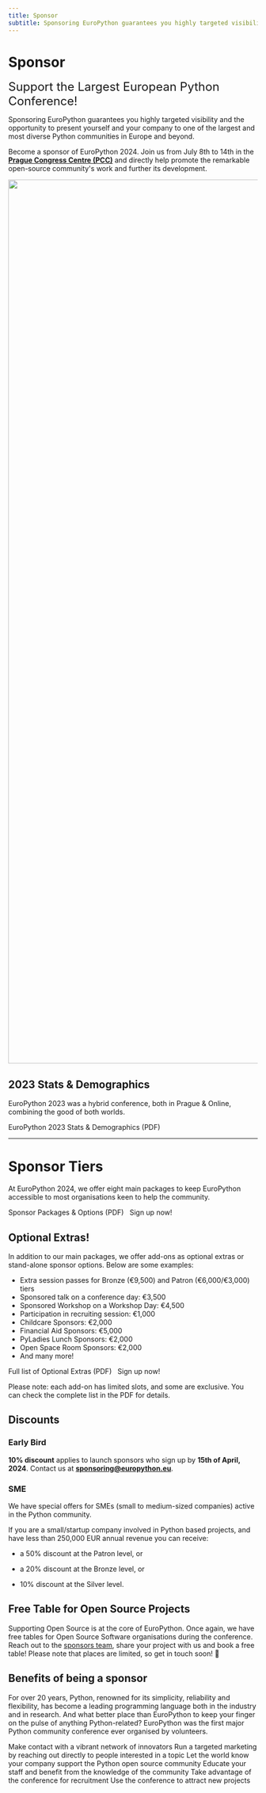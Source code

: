 ```yaml
---
title: Sponsor
subtitle: Sponsoring EuroPython guarantees you highly targeted visibility and the opportunity to present yourself and your company to one of the largest and most diverse Python communities in Europe and beyond.
---
```


# Sponsor

<font size="+2.5">Support the Largest European Python Conference!</font>

Sponsoring EuroPython guarantees you highly targeted visibility and the opportunity to present yourself and your company to one of the largest and most diverse Python communities in Europe and beyond.

Become a sponsor of EuroPython 2024. Join us from July 8th to 14th in the **[Prague Congress Centre (PCC)](https://www.praguecc.cz/en/homepage)** and directly help promote the remarkable open-source community's work and further its development.

<img src="/img/hall_rotated.png" width="3279" height="1785" />

<ButtonWithTitle title="Ready to become a sponsor and join us in Prague?" text="Sign Up Now!" href="https://docs.google.com/forms/d/1Ut6b5KaYtj1hAivVxMdaSfeNCUCNTrTq98o5v9uNg6I/" />

## 2023 Stats & Demographics

EuroPython 2023 was a hybrid conference, both in Prague & Online, combining the good of both worlds.

<div style={{textAlign: "center"}}>
<ButtonLink href="https://drive.google.com/file/d/19kjdiSNDpK1COz2qYgJKMGUfa5Wzft5c/view?usp=sharing">EuroPython 2023 Stats & Demographics (PDF)</ButtonLink>
</div>

---
 # Sponsor Tiers

At EuroPython 2024, we offer eight main packages to keep EuroPython accessible to most organisations keen to help the community.

<div style={{textAlign: "left", marginBottom: "30px"}}>
<ButtonLink href="https://drive.google.com/file/d/1r-sGUI55BNRd0K48ypgvJ8QFucnaMdrK/view?usp=sharing">Sponsor Packages & Options (PDF)</ButtonLink>
&nbsp;
<ButtonLink href="https://forms.gle/ieK9LwdoRyDU4Z9a7">Sign up now!</ButtonLink>
</div>

<SponsorTiers />

## Optional Extras!

In addition to our main packages, we offer add-ons as optional extras or
stand-alone sponsor options. Below are some examples:

- Extra session passes for Bronze (€9,500) and Patron (€6,000/€3,000) tiers
- Sponsored talk on a conference day: €3,500
- Sponsored Workshop on a Workshop Day: €4,500
- Participation in recruiting session: €1,000
- Childcare Sponsors: €2,000
- Financial Aid Sponsors: €5,000
- PyLadies Lunch Sponsors: €2,000
- Open Space Room Sponsors: €2,000
- And many more!

<div style={{textAlign: "left", right: 30}}>
<ButtonLink href="https://drive.google.com/file/d/1r-sGUI55BNRd0K48ypgvJ8QFucnaMdrK/view?usp=sharing">Full list of Optional Extras (PDF)</ButtonLink>
&nbsp;
<ButtonLink href="https://forms.gle/ieK9LwdoRyDU4Z9a7">Sign up now!</ButtonLink>
</div>

Please note: each add-on has limited slots, and some are exclusive. You can check the complete list in the PDF for details.

## Discounts

### Early Bird

 **10% discount** applies to launch sponsors who sign up by **15th of April, 2024**. Contact us at **[sponsoring@europython.eu](mailto:sponsoring@europython.eu)**.

### SME

We have special offers for SMEs (small to medium-sized companies) active in the
Python community.

If you are a small/startup company involved in Python based projects, and have
less than 250,000 EUR annual revenue you can receive:

- a 50% discount at the Patron level, or

- a 20% discount at the Bronze level, or

- 10% discount at the Silver level.

## Free Table for Open Source Projects

Supporting Open Source is at the core of EuroPython. Once again, we have free
tables for Open Source Software organisations during the conference. Reach out to the
[sponsors team](mailto:sponsoring@europython.eu), share your project with us and
book a free table! Please note that places are limited, so get in touch soon! 🐍


## Benefits of being a sponsor

For over 20 years, Python, renowned for its simplicity, reliability and
flexibility, has become a leading programming language both in the industry and
in research. And what better place than EuroPython to keep your finger on the
pulse of anything Python-related? EuroPython was the first major Python
community conference ever organised by volunteers.

  <BenefitItem icon="network" title="Socialise">Make contact with a vibrant network of innovators</BenefitItem>
  <BenefitItem icon="target" title="Target">Run a targeted marketing by reaching out directly to people interested in a topic</BenefitItem>
  <BenefitItem icon="award" title="Community Cultivation">Let the world know your company support the Python open source community</BenefitItem>
  <BenefitItem icon="transfer" title="Know-How Transfer">Educate your staff and benefit from the knowledge of the community</BenefitItem>
  <BenefitItem icon="headhunt" title="Head Hunting">Take advantage of the conference for recruitment</BenefitItem>
  <BenefitItem icon="rocket" title="New Business">Use the conference to attract new projects</BenefitItem>
